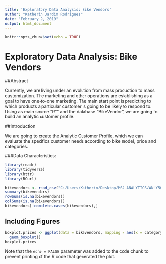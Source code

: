 ```yaml
---
title: 'Exploratory Data Analysis: Bike Vendors'
author: "Katherin Jardim Rodrigues"
date: "February 9, 2019"
output: html_document
---
```


```r
knitr::opts_chunk$set(echo = TRUE)
```

# Exploratory Data Analysis: Bike Vendors

##Abstract
  
Currently, we are living under an evolution from mass production to mass customization. The marketing and other operations are establishing as a goal to have one-to-one marketing. The main start point is predicting to which products a particular customer is going to be likely to respond to. Using as main source "R"" and the database "BikeVendor", we are going to build an analytic customer profile.  

##Introduction 
  
We are going to create the Analytic Customer Profile, which we can evaluate the specifics customer needs according to bike model, price and  categories. 

###Data Characteristics:


```r
library(readr)
library(tidyverse)
library(httr)
library(RCurl)
```

```r
bikevendors <- read_csv("C:/Users/Katherin/Desktop/MSC ANALYTICS/ANLY506/FinalProject/Data/bikeVendors.csv")
summary(bikevendors)
rowSums(is.na(bikevendors))
colSums(is.na(bikevendors))
bikevendors[!complete.cases(bikevendors),]
```

## Including Figures


```r
boxplot.prices <- ggplot(data = bikevendors, mapping = aes(x = category1, y = price)) +
  geom_boxplot()
boxplot.prices
```

Note that the `echo = FALSE` parameter was added to the code chunk to prevent printing of the R code that generated the plot.
